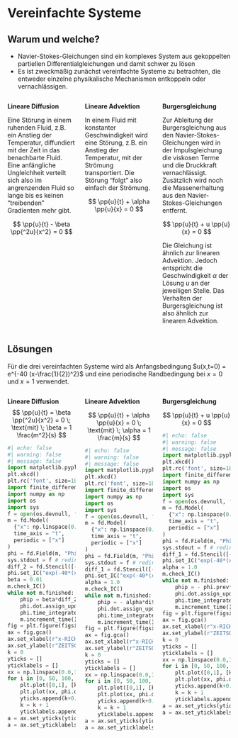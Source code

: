 # Vereinfachte Systeme

## Warum und welche?

- Navier-Stokes-Gleichungen sind ein komplexes System aus gekoppelten 
  partiellen Differentialgleichungen und damit schwer zu lösen
- Es ist zweckmäßig zunächst vereinfachte Systeme zu betrachten, die entweder
  einzelne physikalische Mechanismen entkoppeln oder vernachlässigen.


::::columns
:::{.column width="33%"}
**Lineare Diffusion**

Eine Störung in einem ruhenden Fluid, z.B. ein Anstieg der Temperatur, 
diffundiert mit der Zeit in das benachbarte Fluid. Eine anfängliche
Ungleichheit verteilt sich also im angrenzenden Fluid so lange bis es keinen 
"treibenden" Gradienten mehr gibt.

$$
\pp{u}{t} - \beta \pp{^2u}{x^2} = 0
$$
:::
:::{.column width="33%"}
**Lineare Advektion**

In einem Fluid mit konstanter Geschwindigkeit wird eine Störung, z.B. ein
Anstieg der Temperatur, mit der Strömung transportiert. Die Störung "folgt" 
also einfach der Strömung.

$$
\pp{u}{t} + \alpha \pp{u}{x} = 0
$$
:::
:::{.column width="33%"}
**Burgersgleichung**

Zur Ableitung der Burgersgleichung aus den Navier-Stokes-Gleichungen wird in
der Impulsgleichung die viskosen Terme und die Druckkraft vernachlässigt.
Zusätzlich wird noch die Massenerhaltung aus den Navier-Stokes-Gleichungen
entfernt.

$$
\pp{u}{t} + u \pp{u}{x} = 0
$$

Die Gleichung ist ähnlich zur linearen Advektion. Jedoch entspricht die 
Geschwindigkeit $\alpha$ der Lösung $u$ an der jeweiligen Stelle. Das Verhalten
der Burgersgleichung ist also ähnlich zur linearen Advektion.
:::
::::

## Lösungen

Für die drei vereinfachten Systeme wird als 
Anfangsbedingung $u(x,t=0) = e^{-40 (x-\frac{1}{2})^2}$ und eine periodische
Randbedingung bei $x=0$ und $x=1$ verwendet.

::::columns
:::{.column width="33%"}
**Lineare Diffusion**
$$
\pp{u}{t} = \beta \pp{^2u}{x^2} = 0 \; \text{mit} \; \beta = 1 \frac{m^2}{s}
$$
```python
#| echo: false
#| warning: false
#| message: false
import matplotlib.pyplot as plt
plt.xkcd()
plt.rc('font', size=18)
import finite_difference as fd
import numpy as np
import os
import sys
f = open(os.devnull, 'w')
m = fd.Model(
  {"x": np.linspace(0.0,1.0,101), "t": np.linspace(0.0,1.0,1001)}, 
  time_axis = "t", 
  periodic = ["x"]
)
phi = fd.Field(m, "Phi", n_time_ders = 1)
sys.stdout = f # redirect output
diff_2 = fd.Stencil([-1, 0, 1], der_order = 2)
phi.set_IC("exp(-40*(x-0.5)**2.0)")
beta = 0.01
m.check_IC()
while not m.finished:
    phip = beta*diff_2.der(phi.prev, 'x')
    phi.dot.assign_update(phip)
    phi.time_integrate_update()
    m.increment_time()
fig = plt.figure(figsize=(5.4,5))
ax = fig.gca()
ax.set_xlabel(r"x-RICHTUNG [m]")
ax.set_ylabel(r"ZEITSCHRITT [ms]")
k = 0
yticks = []
yticklabels = []
xx = np.linspace(0.0,1.0,101)
for i in [0, 50, 100, 150, 200, 250, 300, 350, 400,450, 500]:
    plt.plot([0,1], [k,k], 'k-', alpha=0.5, zorder=-100)
    plt.plot(xx, phi.data[:,i] + k,'k-')
    yticks.append(k+0.5)
    k = k + 1
    yticklabels.append(float(i))
a = ax.set_yticks(yticks)
a = ax.set_yticklabels(yticklabels)
```
:::
:::{.column width="33%"}
**Lineare Advektion**

$$
\pp{u}{t} + \alpha \pp{u}{x} = 0 \; \text{mit} \; \alpha = 1 \frac{m}{s}
$$
```python
#| echo: false
#| warning: false
#| message: false
import matplotlib.pyplot as plt
plt.xkcd()
plt.rc('font', size=18)
import finite_difference as fd
import numpy as np
import os
import sys
f = open(os.devnull, 'w')
m = fd.Model(
  {"x": np.linspace(0.0,1.0,101), "t": np.linspace(0.0,1.0,1001)}, 
  time_axis = "t", 
  periodic = ["x"]
)
phi = fd.Field(m, "Phi", n_time_ders = 1)
sys.stdout = f # redirect output
diff_1 = fd.Stencil([-1, 0], der_order = 1)
phi.set_IC("exp(-40*(x-0.5)**2.0)")
alpha = 1.0
m.check_IC()
while not m.finished:
    phip = - alpha*diff_1.der(phi.prev, 'x')
    phi.dot.assign_update(phip)
    phi.time_integrate_update()
    m.increment_time()
fig = plt.figure(figsize=(5.4,5))
ax = fig.gca()
ax.set_xlabel(r"x-RICHTUNG [m]")
ax.set_ylabel(r"ZEITSCHRITT [ms]")
k = 0
yticks = []
yticklabels = []
xx = np.linspace(0.0,1.0,101)
for i in [0, 50, 100, 150, 200, 250, 300, 350, 400,450, 500]:
    plt.plot([0,1], [k,k], 'k-', alpha=0.5, zorder=-100)
    plt.plot(xx, phi.data[:,i] + k,'k-')
    yticks.append(k+0.5)
    k = k + 1
    yticklabels.append(float(i))
a = ax.set_yticks(yticks)
a = ax.set_yticklabels(yticklabels)
```
:::
:::{.column width="33%"}
**Burgersgleichung**

$$
\pp{u}{t} + u \pp{u}{x} = 0
$$
```python
#| echo: false
#| warning: false
#| message: false
import matplotlib.pyplot as plt
plt.xkcd()
plt.rc('font', size=18)
import finite_difference as fd
import numpy as np
import os
import sys
f = open(os.devnull, 'w')
m = fd.Model(
  {"x": np.linspace(0.0,1.0,101), "t": np.linspace(0.0,1.0,1001)}, 
  time_axis = "t", 
  periodic = ["x"]
)
phi = fd.Field(m, "Phi", n_time_ders = 1)
sys.stdout = f # redirect output
diff_1 = fd.Stencil([-2, -1, 0], der_order = 1)
phi.set_IC("exp(-40*(x-0.5)**2.0)")
alpha = 1.0
m.check_IC()
while not m.finished:
    phip = - phi.prev*diff_1.der(phi.prev, 'x')
    phi.dot.assign_update(phip)
    phi.time_integrate_update()
    m.increment_time()
fig = plt.figure(figsize=(5.4,5))
ax = fig.gca()
ax.set_xlabel(r"x-RICHTUNG [m]")
ax.set_ylabel(r"ZEITSCHRITT [ms]")
k = 0
yticks = []
yticklabels = []
xx = np.linspace(0.0,1.0,101)
for i in [0, 50, 100, 150, 200, 250, 300, 350, 400,450, 500]:
    plt.plot([0,1], [k,k], 'k-', alpha=0.5, zorder=-100)
    plt.plot(xx, phi.data[:,i] + k,'k-')
    yticks.append(k+0.5)
    k = k + 1
    yticklabels.append(float(i))
a = ax.set_yticks(yticks)
a = ax.set_yticklabels(yticklabels)
```
:::
::::
